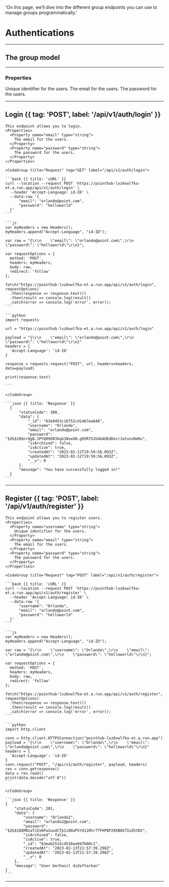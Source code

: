  'On this page, we’ll dive into the different group endpoints you can use to manage groups programmatically.'

# Authentications

---

## The group model

---

### Properties

<Properties>
  <Property name="username" type="string">
    Unique identifier for the users.
  </Property>
  <Property name="email" type="string">
    The email for the users.
  </Property>
  <Property name="password" type="string">
    The password for the users.
  </Property>
</Properties>

---

## Login {{ tag: 'POST', label: '/api/v1/auth/login' }}

<Row>
  <Col>

    This endpoint allows you to login.
    <Properties>
      <Property name="email" type="string">
        The email for the users.
      </Property>
      <Property name="password" type="string">
        The password for the users.
      </Property>
    </Properties>

  </Col>
  <Col sticky>

    <CodeGroup title="Request" tag="GET" label="/api/v1/auth/login">

    ```bash {{ title: 'cURL' }}
    curl --location --request POST 'https://pointhub-lxz6xwlfka-et.a.run.app/api/v1/auth/login' \
      --header 'Accept-Language: id-ID' \
      --data-raw '{
          "email": "orlando@point.com",
          "password": "helloworld"
      }'
    ```

    ```js
    var myHeaders = new Headers();
    myHeaders.append("Accept-Language", "id-ID");

    var raw = "{\r\n    \"email\": \"orlando@point.com\",\r\n    \"password\": \"helloworld\"\r\n}";

    var requestOptions = {
      method: 'POST',
      headers: myHeaders,
      body: raw,
      redirect: 'follow'
    };

    fetch("https://pointhub-lxz6xwlfka-et.a.run.app/api/v1/auth/login", requestOptions)
      .then(response => response.text())
      .then(result => console.log(result))
      .catch(error => console.log('error', error));
    ```

    ```python
    import requests

    url = "https://pointhub-lxz6xwlfka-et.a.run.app/api/v1/auth/login"

    payload = "{\r\n    \"email\": \"orlando@point.com\",\r\n    \"password\": \"helloworld\"\r\n}"
    headers = {
      'Accept-Language': 'id-ID'
    }

    response = requests.request("POST", url, headers=headers, data=payload)

    print(response.text)

    ```

    </CodeGroup>

    ```json {{ title: 'Response' }}
      {
          "statusCode": 200,
          "data": {
              "_id": "63e9453c16752cd1467ea640",
              "username": "Orlando",
              "email": "orlando@point.com",
              "password": "$2b$10$nrQgQ.1PYQ09U03kqG1NseGN.gO5R7X2G4b4UEdDocrJatunvDm9u",
              "isArchived": false,
              "isActive": true,
              "createdAt": "2023-02-12T19:59:56.093Z",
              "updatedAt": "2023-02-12T19:59:56.093Z",
              "__v": 0
          },
          "message": "You have successfully logged in!"
      }
    ```

  </Col>
</Row>

---

## Register {{ tag: 'POST', label: '/api/v1/auth/register' }}

<Row>
  <Col>

    This endpoint allows you to register users.
    <Properties>
      <Property name="username" type="string">
        Unique identifier for the users.
      </Property>
      <Property name="email" type="string">
        The email for the users.
      </Property>
      <Property name="password" type="string">
        The password for the users.
      </Property>
    </Properties>

  </Col>
  <Col sticky>

    <CodeGroup title="Request" tag="POST" label="/api/v1/auth/register">

    ```bash {{ title: 'cURL' }}
    curl --location --request POST 'https://pointhub-lxz6xwlfka-et.a.run.app/api/v1/auth/register' \
      --header 'Accept-Language: id-ID' \
      --data-raw '{
          "username": "Orlando",
          "email": "orlando@point.com",
          "password": "helloworld"
      }'
    ```

    ```js
    var myHeaders = new Headers();
    myHeaders.append("Accept-Language", "id-ID");

    var raw = "{\r\n    \"username\": \"Orlando\",\r\n    \"email\": \"orlando@point.com\",\r\n    \"password\": \"helloworld\"\r\n}";

    var requestOptions = {
      method: 'POST',
      headers: myHeaders,
      body: raw,
      redirect: 'follow'
    };

    fetch("https://pointhub-lxz6xwlfka-et.a.run.app/api/v1/auth/register", requestOptions)
      .then(response => response.text())
      .then(result => console.log(result))
      .catch(error => console.log('error', error));
    ```

    ```python
    import http.client

    conn = http.client.HTTPSConnection("pointhub-lxz6xwlfka-et.a.run.app")
    payload = "{\r\n    \"username\": \"Orlando\",\r\n    \"email\": \"orlando@point.com\",\r\n    \"password\": \"helloworld\"\r\n}"
    headers = {
      'Accept-Language': 'id-ID'
    }
    conn.request("POST", "/api/v1/auth/register", payload, headers)
    res = conn.getresponse()
    data = res.read()
    print(data.decode("utf-8"))
    ```

    </CodeGroup>

    ```json {{ title: 'Response' }}
    {
        "statusCode": 201,
        "data": {
            "username": "Orlando2",
            "email": "orlando2@point.com",
            "password": "$2b$10$MN1aTJZx8Fw1uudCTp1i0OaPSYd12Ohr7TFHPBP2XKB8kTIoZhtDS",
            "isArchived": false,
            "isActive": true,
            "_id": "63eab2533cd510ae047b08c1",
            "createdAt": "2023-02-13T21:57:39.298Z",
            "updatedAt": "2023-02-13T21:57:39.298Z",
            "__v": 0
        },
        "message": "User berhasil didaftarkan"
    }
    ```

  </Col>
</Row>

---
